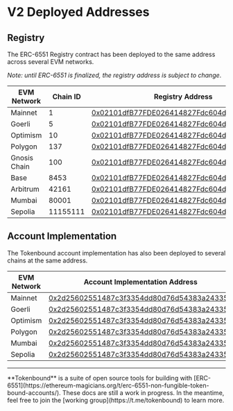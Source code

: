 
# V2 Deployed Addresses

## Registry

The ERC-6551 Registry contract has been deployed to the same address across several EVM networks.

_Note: until ERC-6551 is finalized, the registry address is subject to change_.

| EVM Network  | Chain ID | Registry Address                                                                                                                 |
| ------------ | -------- | -------------------------------------------------------------------------------------------------------------------------------- |
| Mainnet      | 1        | [0x02101dfB77FDE026414827Fdc604ddAF224F0921](https://etherscan.io/address/0x02101dfB77FDE026414827Fdc604ddAF224F0921)            |
| Goerli       | 5        | [0x02101dfB77FDE026414827Fdc604ddAF224F0921](https://goerli.etherscan.io/address/0x02101dfB77FDE026414827Fdc604ddAF224F0921)     |
| Optimism     | 10       | [0x02101dfB77FDE026414827Fdc604ddAF224F0921](https://optimistic.etherscan.io/address/0x02101dfB77FDE026414827Fdc604ddAF224F0921) |
| Polygon      | 137      | [0x02101dfB77FDE026414827Fdc604ddAF224F0921](https://polygonscan.com/address/0x02101dfB77FDE026414827Fdc604ddAF224F0921)         |
| Gnosis Chain | 100      | [0x02101dfB77FDE026414827Fdc604ddAF224F0921](https://gnosisscan.io/address/0x02101dfB77FDE026414827Fdc604ddAF224F0921)           |
| Base         | 8453     | [0x02101dfB77FDE026414827Fdc604ddAF224F0921](https://basescan.org/address/0x02101dfB77FDE026414827Fdc604ddAF224F0921)            |
| Arbitrum     | 42161    | [0x02101dfB77FDE026414827Fdc604ddAF224F0921](https://arbiscan.io/address/0x02101dfb77fde026414827fdc604ddaf224f0921)             |
| Mumbai       | 80001    | [0x02101dfB77FDE026414827Fdc604ddAF224F0921](https://mumbai.polygonscan.com/address/0x02101dfB77FDE026414827Fdc604ddAF224F0921)  |
| Sepolia      | 11155111 | [0x02101dfB77FDE026414827Fdc604ddAF224F0921](https://sepolia.etherscan.io/address/0x02101dfB77FDE026414827Fdc604ddAF224F0921)    |

## Account Implementation

The Tokenbound account implementation has also been deployed to several chains at the same address.

| EVM Network | Account Implementation Address                                                                                                  |
| ----------- | ------------------------------------------------------------------------------------------------------------------------------- |
| Mainnet     | [0x2d25602551487c3f3354dd80d76d54383a243358](https://etherscan.io/address/0x2d25602551487c3f3354dd80d76d54383a243358)           |
| Goerli      | [0x2d25602551487c3f3354dd80d76d54383a243358](https://goerli.etherscan.io/address/0x2d25602551487c3f3354dd80d76d54383a243358)    |
| Optimism    | [0x2d25602551487c3f3354dd80d76d54383a243358](https://optimistic.com/address/0x2d25602551487c3f3354dd80d76d54383a243358)         |
| Polygon     | [0x2d25602551487c3f3354dd80d76d54383a243358](https://polygonscan.com/address/0x2d25602551487c3f3354dd80d76d54383a243358)        |
| Mumbai      | [0x2d25602551487c3f3354dd80d76d54383a243358](https://mumbai.polygonscan.com/address/0x2d25602551487c3f3354dd80d76d54383a243358) |
| Sepolia     | [0x2d25602551487c3f3354dd80d76d54383a243358](https://sepolia.etherscan.io/address/0x2d25602551487c3f3354dd80d76d54383a243358)   |

---

<Callout emoji="✍🏽">
  **Tokenbound** is a suite of open source tools for building with
  [ERC-6551](https://ethereum-magicians.org/t/erc-6551-non-fungible-token-bound-accounts/).
  These docs are still a work in progress. In the meantime, feel free to join
  the [working group](https://t.me/tokenbound) to learn more.
</Callout>
